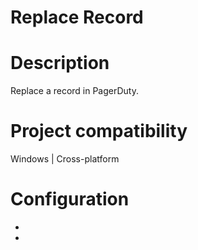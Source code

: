 ﻿# Replace Record

# Description

Replace a record in PagerDuty.

# Project compatibility

Windows | Cross-platform

# Configuration

* 
*
